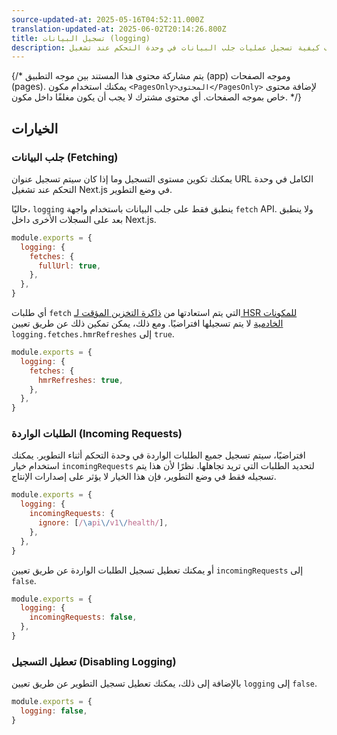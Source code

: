 ```yaml
---
source-updated-at: 2025-05-16T04:52:11.000Z
translation-updated-at: 2025-06-02T20:14:26.800Z
title: تسجيل البيانات (logging)
description: تكيف كيفية تسجيل عمليات جلب البيانات في وحدة التحكم عند تشغيل Next.js في وضع التطوير.
---
```


{/* يتم مشاركة محتوى هذا المستند بين موجه التطبيق (app) وموجه الصفحات (pages). يمكنك استخدام مكون `<PagesOnly>المحتوى</PagesOnly>` لإضافة محتوى خاص بموجه الصفحات. أي محتوى مشترك لا يجب أن يكون مغلفًا داخل مكون. */}

## الخيارات

### جلب البيانات (Fetching)

يمكنك تكوين مستوى التسجيل وما إذا كان سيتم تسجيل عنوان URL الكامل في وحدة التحكم عند تشغيل Next.js في وضع التطوير.

حاليًا، `logging` ينطبق فقط على جلب البيانات باستخدام واجهة `fetch` API. ولا ينطبق بعد على السجلات الأخرى داخل Next.js.

```js filename="next.config.js"
module.exports = {
  logging: {
    fetches: {
      fullUrl: true,
    },
  },
}
```

أي طلبات `fetch` التي يتم استعادتها من [ذاكرة التخزين المؤقت لـ HSR للمكونات الخادمية](/docs/app/api-reference/config/next-config-js/serverComponentsHmrCache) لا يتم تسجيلها افتراضيًا. ومع ذلك، يمكن تمكين ذلك عن طريق تعيين `logging.fetches.hmrRefreshes` إلى `true`.

```js filename="next.config.js"
module.exports = {
  logging: {
    fetches: {
      hmrRefreshes: true,
    },
  },
}
```

### الطلبات الواردة (Incoming Requests)

افتراضيًا، سيتم تسجيل جميع الطلبات الواردة في وحدة التحكم أثناء التطوير. يمكنك استخدام خيار `incomingRequests` لتحديد الطلبات التي تريد تجاهلها.
نظرًا لأن هذا يتم تسجيله فقط في وضع التطوير، فإن هذا الخيار لا يؤثر على إصدارات الإنتاج.

```js filename="next.config.js"
module.exports = {
  logging: {
    incomingRequests: {
      ignore: [/\api\/v1\/health/],
    },
  },
}
```

أو يمكنك تعطيل تسجيل الطلبات الواردة عن طريق تعيين `incomingRequests` إلى `false`.

```js filename="next.config.js"
module.exports = {
  logging: {
    incomingRequests: false,
  },
}
```

### تعطيل التسجيل (Disabling Logging)

بالإضافة إلى ذلك، يمكنك تعطيل تسجيل التطوير عن طريق تعيين `logging` إلى `false`.

```js filename="next.config.js"
module.exports = {
  logging: false,
}
```
